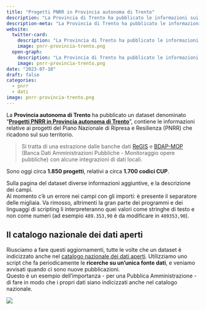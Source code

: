 ```yaml
---
title: "Progetti PNRR in Provincia autonoma di Trento"
description: "La Provincia di Trento ha pubblicato le informazioni sui progetti che ricadono nel suo territorio"
description-meta: "La Provincia di Trento ha pubblicato le informazioni sui progetti che ricadono nel suo territorio"
website:
  twitter-card:
    description: "La Provincia di Trento ha pubblicato le informazioni sui progetti che ricadono nel suo territorio"
    image: pnrr-provincia-trento.png
  open-graph:
    description: "La Provincia di Trento ha pubblicato le informazioni sui progetti che ricadono nel suo territorio"
    image: pnrr-provincia-trento.png
date: "2023-07-10"
draft: false
categories:
  - pnrr
  - dati
image: pnrr-provincia-trento.png
---
```


La **Provincia autonoma di Trento** ha pubblicato un dataset denominato "[**Progetti PNRR in Provincia autonoma di Trento**](https://dati.trentino.it/dataset/progetti-pnrr-in-provincia-autonoma-di-trento)", contiene le informazioni relative ai progetti del Piano Nazionale di Ripresa e Resilienza (PNRR) che ricadono sul suo territorio.

> Si tratta di una estrazione dalle banche dati [ReGIS](https://www.italiadomani.gov.it/content/sogei-ng/it/it/catalogo-open-data.html?orderby=%40jcr%3Acontent%2FobservationDateInEvidence&amp;sort=desc "ReGIS") e [BDAP-MOP](https://bdap-operatori.rgs.mef.gov.it/Pagine/Default.aspx "BDAP-MOP") (Banca Dati Amministrazioni Pubbliche - Monitoraggio opere pubbliche) con alcune integrazioni di dati locali.

Sono oggi circa **1.850 progetti**, relativi a circa **1.700 codici CUP**.

Sulla pagina del dataset diverse informazioni aggiuntive, e la descrizione dei campi.<br>
Al momento c'è un errore nei campi con gli importi: è presente il separatore delle migliaia. Va rimosso, altrimenti la gran parte dei programmi e dei linguaggi di scripting li interpreteranno quei valori come stringhe di testo e non come numeri (ad esempio `489.353,90` è da modificare in `489353,90`).

::: {.callout-tip}

## Il catalogo nazionale dei dati aperti

Riusciamo a fare questi aggiornamenti, tutte le volte che un dataset è indicizzato anche nel [catalogo nazionale dei dati aperti](https://dati.gov.it/). Utilizziamo uno script che fa periodicamente le **ricerche su un'unica fonte dati**, e veniamo avvisati quando ci sono nuove pubblicazioni.<br>
Questo è un esempio dell'importanza - per una Pubblica Amministrazione - di fare in modo che i propri dati siano indicizzati anche nel catalogo nazionale.
:::

[![](pnrr-provincia-trento.png)](https://dati.trentino.it/dataset/progetti-pnrr-in-provincia-autonoma-di-trento)
